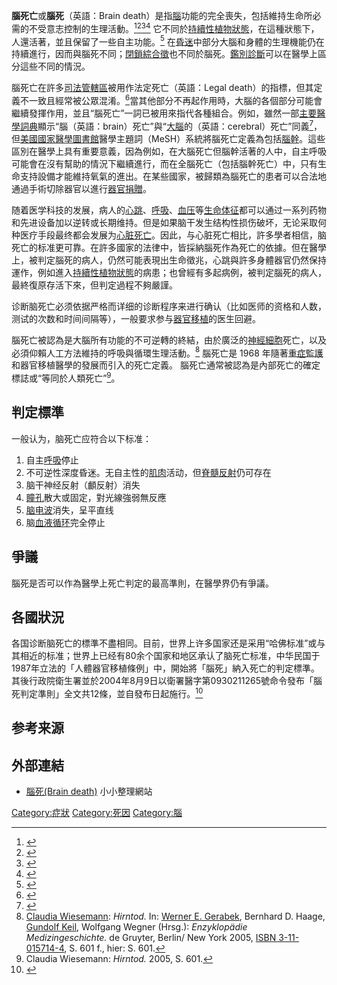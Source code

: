 {{Expand language|en|time=2020-02-22}}
{{Refimprove|time=2012-04-25}}
{{medical}}
{{Infobox medical condition
|Name = Brain death
|Image =
|Caption =
|DiseasesDB = 1572
|ICD10 =
|ICD9 = {{ICD9|348.82}}
|ICDO =
|OMIM =
|MedlinePlus =
|eMedicineSubj =
|eMedicineTopic =
|MeshID = D001926
}}
'''腦死亡'''或'''腦死'''（英語：Brain death）是指[[腦|腦]]功能的完全喪失，包括維持生命所必需的不受意志控制的生理活動。<ref name="enc bd">{{cite encyclopedia|url=http://www.deathreference.com/Bl-Ce/Brain-Death.html|title=Brain death|encyclopedia=Encyclopedia of Death and Dying|access-date=25 March 2014|archive-date=2019-04-06|archive-url=https://web.archive.org/web/20190406173027/http://www.deathreference.com/Bl-Ce/Brain-Death.html|dead-url=no}}</ref><ref name=":0">{{cite web|title=Diagnosis of brain death|url=http://www.uptodate.com/contents/diagnosis-of-brain-death?source=search_result&search=brain+death&selectedTitle=1~37|access-date=25 March 2014|last=Young|first=G Bryan|work=UpToDate|archive-date=2017-09-01|archive-url=https://web.archive.org/web/20170901195851/http://www.uptodate.com/contents/diagnosis-of-brain-death?source=search_result&search=brain+death&selectedTitle=1~37|dead-url=no}}</ref><ref>{{Cite journal|title=The diagnosis of brain death|first1=A.|last2=Pawar|first2=M.|journal=Indian Journal of Critical Care Medicine|issue=1|doi=10.4103/0972-5229.53108|year=2009|volume=13|pages=7–11|pmc=2772257|pmid=19881172|last1=Goila}}</ref><ref>{{Cite journal|title=Diagnosis of brain death|first1=C.|journal=Neurology International|issue=1|doi=10.4081/ni.2010.e2|year=2010|volume=2|pages=2|pmc=3093212|pmid=21577338|last1=Machado}}</ref> 它不同於[[持續性植物狀態|持續性植物狀態]]，在這種狀態下，人還活著，並且保留了一些自主功能。<ref>{{cite journal|title=Medical aspects of the persistent vegetative state (1)|date=May 1994|journal=N. Engl. J. Med.|issue=21|doi=10.1056/NEJM199405263302107|volume=330|pages=1499–508|pmid=7818633|author1=Multi-Society Task Force on PVS}}</ref> 在[[昏迷|昏迷]]中部分大腦和身體的生理機能仍在持續進行，因而與腦死不同；[[閉鎖綜合徵|閉鎖綜合徵]]也不同於腦死。[[鑑別診斷|鑑別診斷]]可以在醫學上區分這些不同的情況。

腦死亡在許多[[管轄權|司法管轄區]]被用作法定死亡（英語：Legal death）的指標，但其定義不一致且經常被公眾混淆。<ref>{{cite journal|title=Investigation of Public Perception of Brain Death Using the Internet|date=August 2018|journal=Chest|issue=2|doi=10.1016/j.chest.2018.01.021|volume=154|pages=286–292|pmc=7339235|pmid=29382473|vauthors=Jones AH, Dizon ZB, October TW}}</ref>當其他部分不再起作用時，大腦的各個部分可能會繼續發揮作用，並且“腦死亡”一詞已被用來指代各種組合。例如，雖然一部[[多蘭醫學參考工具書|主要醫學詞典]]顯示“腦（英語：brain）死亡”與“[[大腦|大腦]]的（英語：cerebral）死亡”同義<ref name="Dorlands">{{Citation|author=Elsevier|author-link=Elsevier|title=Dorland's Illustrated Medical Dictionary|publisher=Elsevier|url=http://dorlands.com/|postscript=.|accessdate=2022-02-12|archive-date=2014-01-11|archive-url=https://web.archive.org/web/20140111192614/http://dorlands.com/|dead-url=no}}</ref>，但[[美國國家醫學圖書館|美國國家醫學圖書館]]醫學主題詞（MeSH）系統將腦死亡定義為包括[[腦幹|腦幹]]。這些區別在醫學上具有重要意義，因為例如，在大腦死亡但腦幹活著的人中，自主呼吸可能會在沒有幫助的情況下繼續進行，而在全腦死亡（包括腦幹死亡）中，只有生命支持設備才能維持氧氣的進出。在某些國家，被歸類為腦死亡的患者可以合法地通過手術切除器官以進行[[器官捐贈|器官捐贈]]。

随着医学科技的发展，病人的[[心跳|心跳]]、[[呼吸|呼吸]]、[[血压|血压]]等[[生命徵象|生命体征]]都可以通过一系列药物和先进设备加以逆转或长期维持。但是如果脑干发生结构性损伤破坏，无论采取何种医疗手段最终都会发展为[[心脏死亡|心脏死亡]]。因此，与心脏死亡相比，許多學者相信，脑死亡的标准更可靠。在許多國家的法律中，皆採納腦死作為死亡的依據。但在醫學上，被判定腦死的病人，仍然可能表現出生命徵兆，心跳與許多身體器官仍然保持運作，例如進入[[持續性植物狀態|持續性植物狀態]]的病患；也曾經有多起病例，被判定腦死的病人，最終復原存活下來，但判定過程不夠嚴謹。

诊断脑死亡必须依据严格而详细的诊断程序来进行确认（比如医师的资格和人数，测试的次数和时间间隔等），一般要求参与[[器官移植|器官移植]]的医生回避。

腦死亡被認為是大腦所有功能的不可逆轉的終結，由於廣泛的[[神經元|神經細胞]]死亡，以及必須仰賴人工方法維持的呼吸與循環生理活動。<ref>[[Claudia_Wiesemann|Claudia Wiesemann]]: ''Hirntod.'' In: [[Werner_E._Gerabek|Werner E. Gerabek]], Bernhard D. Haage, [[Gundolf_Keil|Gundolf Keil]], Wolfgang Wegner (Hrsg.): ''Enzyklopädie Medizingeschichte.'' de Gruyter, Berlin/ New York 2005, [[Spezial:ISBN-Suche/3110157144|ISBN 3-11-015714-4]], S. 601 f., hier: S. 601.</ref> 腦死亡是 1968 年隨著[[加護病房|重症監護]]和器官移植醫學的發展而引入的死亡定義。 腦死亡通常被認為是內部死亡的確定標誌或“等同於人類死亡”<ref>Claudia Wiesemann: ''Hirntod.'' 2005, S. 601.</ref>。

==判定標準==
一般认为，脑死亡应符合以下标准：
#自主[[呼吸|呼吸]]停止
#不可逆性深度昏迷。无自主性的[[肌肉|肌肉]]活动，但[[脊髓|脊髓]][[反射_(生理学)|反射]]仍可存在
#脑干神经反射（顱反射）消失
#[[瞳孔|瞳孔]]散大或固定，對光線強弱無反應
#[[脑电波|脑电波]]消失，呈平直线
#脑[[血液循环|血液循环]]完全停止

==爭議==
腦死是否可以作為醫學上死亡判定的最高準則，在醫學界仍有爭議。

==各國狀況==
各国诊断脑死亡的標準不盡相同。目前，世界上许多国家还是采用“哈佛标准”或与其相近的标准；世界上已经有80余个国家和地区承认了脑死亡标准，中华民国于1987年立法的「人體器官移植條例」中，開始將「腦死」納入死亡的判定標準。其後行政院衛生署並於2004年8月9日以衛署醫字第0930211265號命令發布「腦死判定準則」全文共12條，並自發布日起施行。<ref>{{Cite web |url=http://law.moj.gov.tw/LawClass/LawAll.aspx?PCode=L0020079 |title=腦死判定準則 |access-date=2014-07-20 |archive-date=2020-08-04 |archive-url=https://web.archive.org/web/20200804085448/https://law.moj.gov.tw/LawClass/LawAll.aspx?PCode=L0020079 |dead-url=no }}</ref>

==参考来源==
{{reflist}}

==外部連結==
{{Portal|死亡|Skull 2.svg}}
*{{zh-hant}}[http://smallcollation.blogspot.com/2013/05/brain-death.html 腦死(Brain death)] {{Wayback|url=http://smallcollation.blogspot.com/2013/05/brain-death.html |date=20190613043011 }} 小小整理網站

{{Death and related topics}}

{{Authority control}}
[[Category:症狀|Category:症狀]]
[[Category:死因|Category:死因]]
[[Category:腦|Category:腦]]